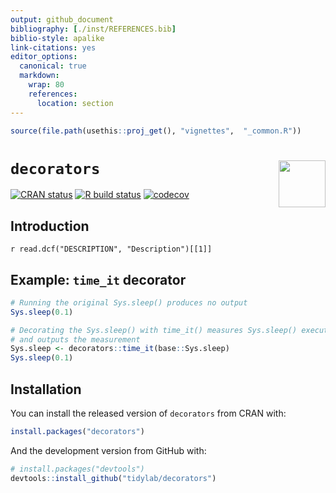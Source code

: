 ---
output: github_document
bibliography: [./inst/REFERENCES.bib]
biblio-style: apalike
link-citations: yes
editor_options: 
  canonical: true
  markdown: 
    wrap: 80
    references: 
      location: section
---

```{r, include = FALSE}
source(file.path(usethis::proj_get(), "vignettes",  "_common.R"))
```

# `decorators` <img src="https://raw.githubusercontent.com/tidylab/decorators/master/pkgdown/logo.png" align="right" height="75"/>

<!-- badges: start -->

[![CRAN
status](https://www.r-pkg.org/badges/version/decorators)](https://CRAN.R-project.org/package=decorators)
[![R build
status](https://github.com/tidylab/decorators/workflows/R-CMD-check/badge.svg)](https://github.com/tidylab/decorators/actions)
[![codecov](https://codecov.io/gh/tidylab/decorators/branch/master/graph/badge.svg?token=U6FL5N32FL)](https://codecov.io/gh/tidylab/decorators)

<!-- badges: end -->


## Introduction

`r read.dcf("DESCRIPTION", "Description")[[1]]`


## Example: `time_it` decorator

```{r, echo=TRUE}
# Running the original Sys.sleep() produces no output
Sys.sleep(0.1)

# Decorating the Sys.sleep() with time_it() measures Sys.sleep() execution time 
# and outputs the measurement   
Sys.sleep <- decorators::time_it(base::Sys.sleep)
Sys.sleep(0.1)
```    

## Installation

You can install the released version of `decorators` from CRAN with:

``` r
install.packages("decorators")
```

And the development version from GitHub with:

``` r
# install.packages("devtools")
devtools::install_github("tidylab/decorators")
```
